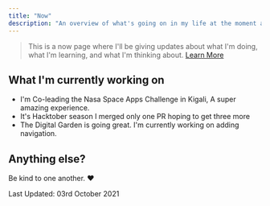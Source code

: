 ```yaml
---
title: "Now"
description: "An overview of what's going on in my life at the moment and what I'm working on "
---
```


> This is a now page where I'll be giving updates about what I'm doing, what I'm learning,
> and what I'm thinking about. [Learn More](https://nownownow.com/about)

## What I'm currently working on

- I'm Co-leading the Nasa Space Apps Challenge in Kigali, A super amazing experience.
- It's Hacktober season I merged only one PR hoping to get three more
- The Digital Garden is going great. I'm currently working on adding navigation.

## Anything else?

Be kind to one another. ❤️

Last Updated: 03rd October 2021
